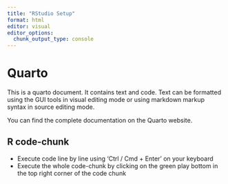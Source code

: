 ```yaml
---
title: "RStudio Setup"
format: html
editor: visual
editor_options: 
  chunk_output_type: console
---
```


# Quarto

This is a quarto document. It contains text and code. Text can be formatted using the GUI tools in visual editing mode or using markdown markup syntax in source editing mode.

You can find the complete documentation on the Quarto website.

## R code-chunk

-   Execute code line by line using 'Ctrl / Cmd + Enter' on your keyboard
-   Execute the whole code-chunk by clicking on the green play bottom in the top right corner of the code chunk
